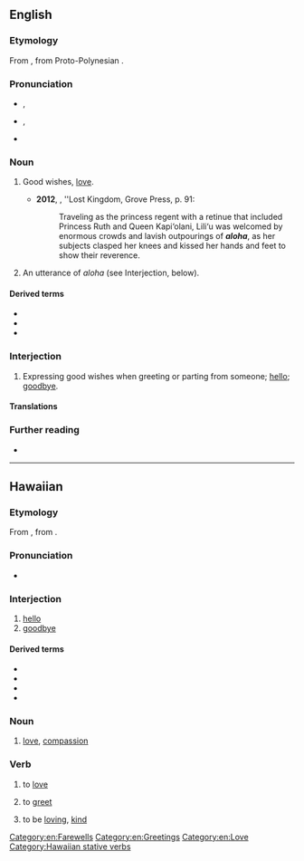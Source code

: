 {{also|Aloha}}
==English==
{{wikipedia}}
===Etymology===
From {{etyl|haw|en}} {{m|haw|aloha||love}}, from Proto-Polynesian {{m|poz-pol-pro|*qarofa}}.

===Pronunciation===
* {{a|UK}} {{enPR|ə-lō’-(h)ə}}, {{IPA|/əˈləʊ.(h)ə/|lang=en}}
* {{a|US}} {{enPR|ə-lō’-hä|ə-lō’-ə}}, {{IPA|/əˈloʊˌhɑ/|/əˈloʊ.ə/|lang=en}}
* {{rhymes|əʊhɑː|əʊhə|əʊə|lang=en}}

===Noun===
{{en-noun}}

# {{lb|en|Hawaii}} Good wishes, [[love]]. {{defdate|from 19th c.}}
#*'''2012''', {{w|Julia Flynn Siler}}, ''Lost Kingdom, Grove Press, p. 91:
#*:Traveling as the princess regent with a retinue that included Princess Ruth and Queen Kapi‘olani, Lili‘u was welcomed by enormous crowds and lavish outpourings of '''''aloha''''', as her subjects clasped her knees and kissed her hands and feet to show their reverence.
# {{lb|en|Hawaii}} An utterance of ''aloha'' (see Interjection, below). {{defdate|from 19th c.}}

====Derived terms====
* {{l|en|aloha shirt}}
* {{l|en|aloha spirit}}
* {{l|en|Aloha State}}

===Interjection===
{{en-interj}}

# {{lb|en|chiefly|Hawaii}} Expressing good wishes when greeting or parting from someone; [[hello]]; [[goodbye]]. {{defdate|from 19th c.}}

====Translations====
{{trans-see|hello}}

{{trans-see|goodbye}}

===Further reading===
* {{R:OneLook|aloha}}

[[Category:en:Farewells]]
[[Category:en:Greetings]]
[[Category:en:Love]]

----

==Hawaiian==

===Etymology===
From {{inh|haw|poz-pol-pro|*qarofa}}, from {{inh|haw|poz-pro|*qaʀəp}}.

===Pronunciation===
* {{IPA|/aˈlo.ha/|lang=haw}}

===Interjection===
{{haw-intj}}

# [[hello]]
# [[goodbye]]

====Derived terms====
* {{l|haw|aloha kakahiaka}}
* {{l|haw|aloha awakea}}
* {{l|haw|aloha ʻauinalā}}
* {{l|haw|aloha ahiahi}}

===Noun===
{{haw-noun}}

# [[love]], [[compassion]]

===Verb===
{{haw-verb|t}}

# {{lb|haw|transitive}} to [[love]]
# {{lb|haw|transitive}} to [[greet]]
# {{lb|haw|stative}} to be [[loving]], [[kind]]

[[Category:Hawaiian stative verbs]]